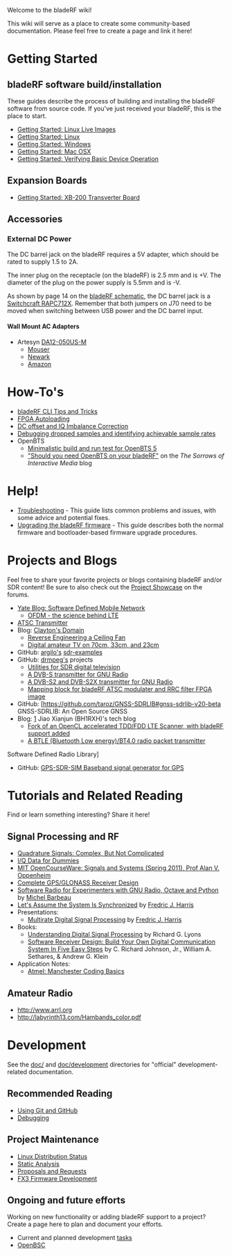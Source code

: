 Welcome to the bladeRF wiki!

This wiki will serve as a place to create some community-based documentation. Please feel free to create a page and link it here!

= Getting Started =

== bladeRF software build/installation ==

These guides describe the process of building and installing the bladeRF software from source code. If you've just received your bladeRF, this is the place to start.

* [[Getting Started: Linux Live Images]]
* [[Getting Started: Linux]]
* [[Getting Started: Windows]]
* [[Getting Started: Mac OSX]]
* [[Getting Started: Verifying Basic Device Operation]]

== Expansion Boards ==

* [[Getting Started: XB200 Transverter Board|Getting Started: XB-200 Transverter Board]]

== Accessories ==

=== External DC Power ===
The DC barrel jack on the bladeRF requires a 5V adapter, which should be rated to supply 1.5 to 2A.

The inner plug on the receptacle (on the bladeRF) is 2.5 mm and is +V.  The diameter of the plug on the power supply is 5.5mm and is -V.

As shown by page 14 on the [http://nuand.com/bladerf.pdf bladeRF schematic], the DC barrel jack is a  [http://www.mouser.com/ds/2/393/rapc712x_cd-371318.pdf Switchcraft RAPC712X]. Remember that both jumpers on J70 need to be moved when switching between USB power and the DC barrel input.

==== Wall Mount AC Adapters ====

* Artesyn [http://www.mouser.com/ds/2/633/da12-m_series_ds_06-04-14_79cfb80a76-520005.pdf DA12-050US-M]
** [http://www.mouser.com/ProductDetail/Artesyn-Embedded-Technologies/DA12-050US-M/?qs=emAWHUWp%252blcZAFicGRINPQ%3D%3D&kpid=330909095&gclid=CL6GvIqK4sUCFQemaQodIjgASA Mouser]
** [http://www.newark.com/artesyn-embedded-technologies/da12-050us-m/adaptor-ac-dc-medical-5v-2a/dp/68R2374?ost=68R2374&mckv=snlcgFYz2|pcrid|66379584501|plid|&CMP=KNC-GUSA-GEN-SHOPPING-ARTESYN_EMBEDDED_TECHNOLOGIES&CAGPSPN=pla&gclid=CLuThqWN4sUCFQ8waQodir0AOQ&CAWELAID=120185550001159808 Newark]
** [http://www.amazon.com/EMERSON-NETWORK-POWER-DA12-050US-M-EXTERNAL/dp/B00DLSM9F2/ref=sr_1_1?ie=UTF8&qid=1432735979&sr=8-1&keywords=DA12-050US-M Amazon]

= How-To's =
* [[bladeRF CLI Tips and Tricks]]
* [[FPGA Autoloading]]
* [[DC offset and IQ Imbalance Correction ]]
* [[Debugging dropped samples and identifying achievable sample rates]]
* OpenBTS
** [[Minimalistic build and run test for OpenBTS 5]]
** [https://imjuanpablo.wordpress.com/2015/02/14/should-you-need-openbts-on-your-bladerf/ "Should you need OpenBTS on your bladeRF"] on the ''The Sorrows of Interactive Media'' blog

= Help! =
* [[Troubleshooting]] - This guide lists common problems and issues, with some advice and potential fixes.
* [[Upgrading-bladeRF-firmware|Upgrading the bladeRF firmware]] - This guide describes both the normal firmware and bootloader-based firmware upgrade procedures.

= Projects and Blogs =
Feel free to share your favorite projects or blogs containing bladeRF and/or SDR content! Be sure to also check out the  [https://www.nuand.com/forums/viewforum.php?f=8 Project Showcase] on the forums.
* [http://blog.yate.ro/ Yate Blog: Software Defined Mobile Network]
** [http://blog.yate.ro/2015/05/20/ofdm-the-science-behind-lte/ OFDM - the science behind LTE]
* [[ATSC Transmitter]]
* Blog: [http://www.irrational.net/ Clayton's Domain]
** [http://www.irrational.net/2014/03/22/reverse-engineering-a-ceiling-fan/ Reverse Engineering a Ceiling Fan]
** [http://www.irrational.net/2014/03/02/digital-atv/ Digital amateur TV on 70cm, 33cm, and 23cm]
* GitHub: [https://github.com/argilo argilo's] [https://github.com/argilo/sdr-examples sdr-examples]
* GitHub: [https://github.com/drmpegs drmpeg's] projects
** [https://github.com/drmpeg/dtv-utils Utilities for SDR digital television]
** [https://github.com/drmpeg/gr-dvbs A DVB-S transmitter for GNU Radio]
** [https://github.com/drmpeg/gr-dvbs2 A DVB-S2 and DVB-S2X transmitter for GNU Radio]
** [https://github.com/drmpeg/gr-atscmap Mapping block for bladeRF ATSC modulater and RRC filter FPGA image]
* GitHub: [https://github.com/taroz/GNSS-SDRLIB#gnss-sdrlib-v20-beta GNSS-SDRLIB: An Open Source GNSS 
* Blog: [http://sdr-x.github.io/] Jiao Xianjun (BH1RXH)'s tech blog
** [https://github.com/JiaoXianjun/LTE-Cell-Scanner Fork of an OpenCL accelerated TDD/FDD LTE Scanner, with bladeRF support added]
** [https://github.com/JiaoXianjun/BTLE A BTLE (Bluetooth Low energy)/BT4.0 radio packet transmitter]
Software Defined Radio Library]
* GitHub: [https://github.com/osqzss/gps-sdr-sim#gps-sdr-sim GPS-SDR-SIM Baseband signal generator for GPS]


= Tutorials and Related Reading =
Find or learn something interesting? Share it here!

== Signal Processing and RF ==
* [http://www.ieee.li/pdf/essay/quadrature_signals.pdf Quadrature Signals: Complex, But Not Complicated]
* [http://whiteboard.ping.se/SDR/IQ I/Q Data for Dummies]
* [http://ocw.mit.edu/resources/res-6-007-signals-and-systems-spring-2011/ MIT OpenCourseWare: Signals and Systems (Spring 2011), Prof Alan V. Oppenheim]
* [http://lea.hamradio.si/~s53mv/navsats/theory.html Complete GPS/GLONASS Receiver Design]
* [http://people.scs.carleton.ca/~barbeau/SDRBook/ Software Radio for Experimenters with GNU Radio, Octave and Python] by [http://people.scs.carleton.ca/~barbeau/ Michel Barbeau]
* [http://vanilla.ceat.okstate.edu/assume_synchronized.pdf Let's Assume the System Is Synchronized] by [http://electrical.sdsu.edu/faculty/frederick_harris.html Fredric J. Harris]
* Presentations:
** [https://wireless.vt.edu/symposium/2011/tutorials/Session%20A3_Part%203_Multirate_DSP_Wireless_2011.pdf Multirate Digital Signal Processing] by [http://electrical.sdsu.edu/faculty/frederick_harris.html Fredric J. Harris]
* Books:
** [http://www.amazon.com/Understanding-Digital-Signal-Processing-Edition/dp/0137027419/ Understanding Digital Signal Processing] by Richard G. Lyons
** [http://www.amazon.com/SOFTWARE-RECEIVER-DESIGN-COMMUNICATIONS-Hardcover/dp/B00IJ7FX44/ Software Receiver Design: Build Your Own Digital Communication System In Five Easy Steps] by C. Richard Johnson, Jr., William A. Sethares, & Andrew G. Klein
* Application Notes:
** [http://www.atmel.com/Images/doc9164.pdf Atmel: Manchester Coding Basics]

== Amateur Radio ==
* [[American Radio Relay League|http://www.arrl.org]]
* [[US Amateur Radio Bands|http://labyrinth13.com/Hambands_color.pdf]]

= Development =

See the [https://github.com/Nuand/bladeRF/tree/master/doc doc/] and [https://github.com/Nuand/bladeRF/tree/master/doc/development doc/development] directories for "official" development-related documentation.

== Recommended Reading ==
* [[git-essentials|Using Git and GitHub]]
* [[Debugging]]

== Project Maintenance ==
* [[Linux Distribution Status]]
* [[Static Analysis]]
* [[Proposals and Requests]]
* [[FX3-Firmware|FX3 Firmware Development]]

== Ongoing and future efforts ==
Working on new functionality or adding bladeRF support to a project? Create a page here to plan and document your efforts.

* Current and planned development [[tasks]]
* [[OpenBSC]]
